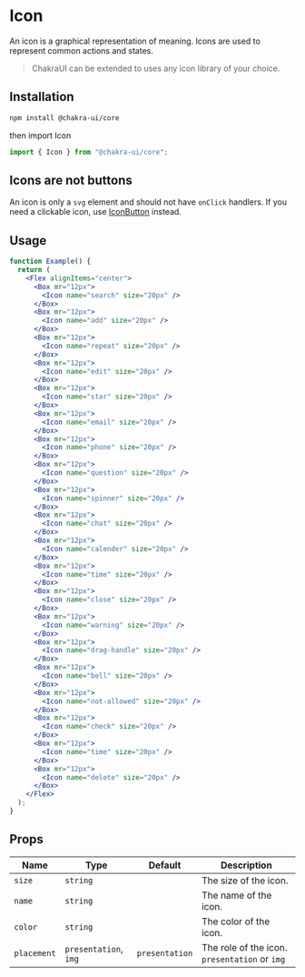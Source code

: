 
<Head key="icon">
  <title key="tti">Icon Component</title>
</Head>

# Icon

An icon is a graphical representation of meaning. Icons are used to represent
common actions and states.

> ChakraUI can be extended to uses any icon library of your choice.

## Installation

```bash
npm install @chakra-ui/core
```

then import Icon

```js
import { Icon } from "@chakra-ui/core";
```

## Icons are not buttons

An icon is only a `svg` element and should not have `onClick` handlers. If you
need a clickable icon, use [IconButton](/iconbutton) instead.

## Usage

```jsx
function Example() {
  return (
    <Flex alignItems="center">
      <Box mr="12px">
        <Icon name="search" size="20px" />
      </Box>
      <Box mr="12px">
        <Icon name="add" size="20px" />
      </Box>
      <Box mr="12px">
        <Icon name="repeat" size="20px" />
      </Box>
      <Box mr="12px">
        <Icon name="edit" size="20px" />
      </Box>
      <Box mr="12px">
        <Icon name="star" size="20px" />
      </Box>
      <Box mr="12px">
        <Icon name="email" size="20px" />
      </Box>
      <Box mr="12px">
        <Icon name="phone" size="20px" />
      </Box>
      <Box mr="12px">
        <Icon name="question" size="20px" />
      </Box>
      <Box mr="12px">
        <Icon name="spinner" size="20px" />
      </Box>
      <Box mr="12px">
        <Icon name="chat" size="20px" />
      </Box>
      <Box mr="12px">
        <Icon name="calender" size="20px" />
      </Box>
      <Box mr="12px">
        <Icon name="time" size="20px" />
      </Box>
      <Box mr="12px">
        <Icon name="close" size="20px" />
      </Box>
      <Box mr="12px">
        <Icon name="warning" size="20px" />
      </Box>
      <Box mr="12px">
        <Icon name="drag-handle" size="20px" />
      </Box>
      <Box mr="12px">
        <Icon name="bell" size="20px" />
      </Box>
      <Box mr="12px">
        <Icon name="not-allowed" size="20px" />
      </Box>
      <Box mr="12px">
        <Icon name="check" size="20px" />
      </Box>
      <Box mr="12px">
        <Icon name="time" size="20px" />
      </Box>
      <Box mr="12px">
        <Icon name="delete" size="20px" />
      </Box>
    </Flex>
  );
}
```

## Props

| Name        | Type                  | Default        | Description                                   |
| ----------- | --------------------- | -------------- | --------------------------------------------- |
| `size`      | `string`              |                | The size of the icon.                         |
| `name`      | `string`              |                | The name of the icon.                         |
| `color`     | `string`              |                | The color of the icon.                        |
| `placement` | `presentation`, `img` | `presentation` | The role of the icon. `presentation` or `img` |
